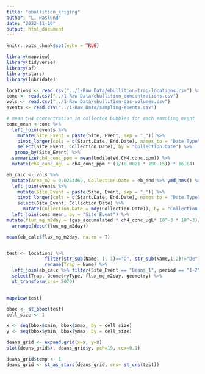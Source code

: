 ```yaml
---
title: "ebullition_kriging"
author: "L. Naslund"
date: "2022-11-10"
output: html_document
---
```


```r
knitr::opts_chunk$set(echo = TRUE)

library(mapview)
library(tidyverse)
library(sf)
library(stars)
library(lubridate)

locations <- read.csv("../1-Raw Data/ebullition-trap-locations.csv") %>% st_as_sf(coords=c("Longitude", "Latitude"), crs=4326)
conc <- read.csv("../1-Raw Data/ebullition_concentrations.csv")
vols <- read.csv("../1-Raw Data/ebullition-gas-volumes.csv")
events <- read.csv("../1-Raw Data/sampling-events.csv")
```

```r
# mean CH4 concentration in collected bubbles for each sampling event
conc_mean <-conc %>% 
  left_join(events %>% 
    mutate(Site_Event = paste(Site, Event, sep = "_")) %>% 
    pivot_longer(cols = c(Start.Date, End.Date), names_to = "Date.Type", values_to = "Collection.Date") %>% 
    select(Site_Event, Collection.Date), by = "Collection.Date") %>% 
   group_by(Site_Event) %>% 
  summarize(ch4_conc_ppm = mean(Undiluted.CH4.conc.ppm)) %>% 
  mutate(ch4_conc_ugL = ch4_conc_ppm * (1/(0.0821 * 298.15)) * 16.04)

eb_calc <- vols %>% 
  mutate(Area_m2 = 0.0254469, Collection.Date = eb_end %>% ymd_hms() %>% date()) %>%  
  left_join(events %>% 
    mutate(Site_Event = paste(Site, Event, sep = "_")) %>% 
    pivot_longer(cols = c(Start.Date, End.Date), names_to = "Date.Type", values_to = "Collection.Date") %>% 
    select(Site_Event, Collection.Date) %>% 
      mutate(Collection.Date = mdy(Collection.Date)), by = "Collection.Date") %>% 
  left_join(conc_mean, by = "Site_Event") %>% 
mutate(flux_mg_m2day = (gas_accumulated * ch4_conc_ugL* 10^-3 * 10^-3)/(Area_m2 * (time_hr/24))) %>% 
  arrange(desc(flux_mg_m2day))

mean(eb_calc$flux_mg_m2day, na.rm = T)


test <- locations %>% 
              filter(str_sub(Name, 1, 1)=="D", str_sub(Name,1,2)!="De") %>% 
              rename(Trap = Name) %>% 
  left_join(eb_calc %>% filter(Site_Event == "Deans_1", period == "1~2"),by = "Trap") %>% 
  select(Trap, GeometryType, flux_mg_m2day, geometry) %>% 
  st_transform(crs= 5070)


mapview(test)

bbox <- st_bbox(test)
cell_size <- 1

x <- seq(bbox$xmin, bbox$xmax, by = cell_size)
y <- seq(bbox$ymin, bbox$ymax, by = cell_size)

deans_grid <- expand.grid(x=x, y=x)
plot(deans_grid$x, deans_grid$y, pch=19, cex=0.1)

deans_grid$temp <- 1
deans_grid <- st_as_stars(deans_grid, crs= st_crs(test))
```

